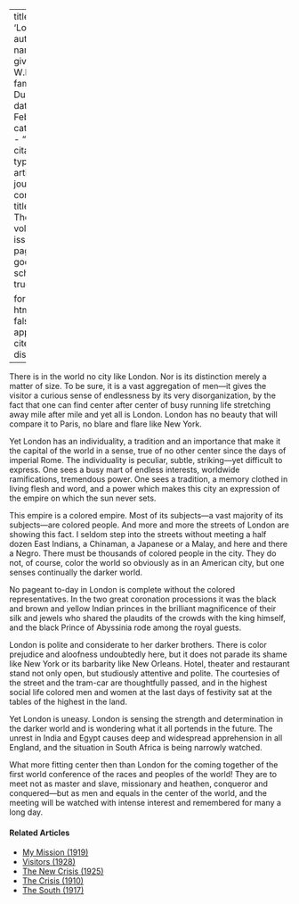 
---
title: 'London'
author:
  - name:
      given: W.E.B.
      family: Du Bois
date: Feb. 1911
categories: 
  - ""
citation: 
  type: article-journal
  container-title: The Crisis
  volume: 2
  issue: 4
  page: 159
google-scholar: true

format:
  html:
    toc: false
    appendix-cite-as: display
---


There is in the world no city like London. Nor is its distinction merely a matter of size. To be sure, it is a vast aggregation of men---it gives the visitor a curious sense of endlessness by its very disorganization, by the fact that one can find center after center of busy running life stretching away mile after mile and yet all is London. London has no beauty that will compare it to Paris, no blare and flare like New York.

Yet London has an individuality, a tradition and an importance that make it the capital of the world in a sense, true of no other center since the days of imperial Rome. The individuality is peculiar, subtle, striking---yet difficult to express. One sees a busy mart of endless interests, worldwide ramifications, tremendous power. One sees a tradition, a memory clothed in living flesh and word, and a power which makes this city an expression of the empire on which the sun never sets.

This empire is a colored empire. Most of its subjects---a vast majority of its subjects---are colored people. And more and more the streets of London are showing this fact. I seldom step into the streets without meeting a half dozen East Indians, a Chinaman, a Japanese or a Malay, and here and there a Negro. There must be thousands of colored people in the city. They do not, of course, color the world so obviously as in an American city, but one senses continually the darker world.

No pageant to-day in London is complete without the colored representatives. In the two great coronation processions it was the black and brown and yellow Indian princes in the brilliant magnificence of their silk and jewels who shared the plaudits of the crowds with the king himself, and the black Prince of Abyssinia rode among the royal guests.

London is polite and considerate to her darker brothers. There is color prejudice and aloofness undoubtedly here, but it does not parade its shame like New York or its barbarity like New Orleans. Hotel, theater and restaurant stand not only open, but studiously attentive and polite. The courtesies of the street and the tram-car are thoughtfully passed, and in the highest social life colored men and women at the last days of festivity sat at the tables of the highest in the land.

Yet London is uneasy. London is sensing the strength and determination in the darker world and is wondering what it all portends in the future. The unrest in India and Egypt causes deep and widespread apprehension in all England, and the situation in South Africa is being narrowly watched.

What more fitting center then than London for the coming together of the first world conference of the races and peoples of the world! They are to meet not as master and slave, missionary and heathen, conqueror and conquered---but as men and equals in the center of the world, and the meeting will be watched with intense interest and remembered for many a long day.

<!-- Similar articles start here -->
<div  class="clear-wrap"></div>

#### Related Articles

* [My Mission (1919)](/Volumes/18/01/my_mission.html)
* [Visitors (1928)](/Volumes/35/07/visitors.html)
* [The New Crisis (1925)](/Volumes/30/01/new_crisis.html)
* [The Crisis (1910)](/Volumes/01/01/TheCrisis.html)
* [The South (1917)](/Volumes/13/06/south.html)

<!-- Similar articles end here -->
